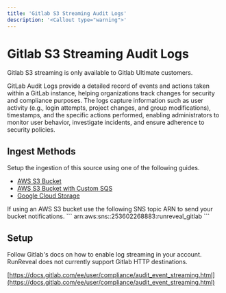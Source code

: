 ```yaml
---
title: 'Gitlab S3 Streaming Audit Logs'
description: '<Callout type="warning">'
---
```



# Gitlab S3 Streaming Audit Logs
<Callout type="warning">
 Gitlab S3 streaming is only available to Gitlab Ultimate customers.
</Callout>

GitLab Audit Logs provide a detailed record of events and actions taken within a GitLab instance, 
helping organizations track changes for security and compliance purposes. 
The logs capture information such as user activity (e.g., login attempts, project changes, and group modifications), timestamps, 
and the specific actions performed, enabling administrators to monitor user behavior, investigate incidents, 
and ensure adherence to security policies.

## Ingest Methods

Setup the ingestion of this source using one of the following guides.

- [AWS S3 Bucket](/sources/object-storage/s3.mdx)
- [AWS S3 Bucket with Custom SQS](/sources/object-storage/external-s3.mdx)
- [Google Cloud Storage](/sources/object-storage/gcs.mdx)

<Callout type='info'>
If using an AWS S3 bucket use the following SNS topic ARN to send your bucket notifications.
```
arn:aws:sns:<REGION>:253602268883:runreveal_gitlab
```
</Callout>

## Setup

Follow Gitlab's docs on how to enable log streaming in your account. RunReveal does not currently support Gitlab HTTP destinations.

[https://docs.gitlab.com/ee/user/compliance/audit_event_streaming.html](https://docs.gitlab.com/ee/user/compliance/audit_event_streaming.html)
